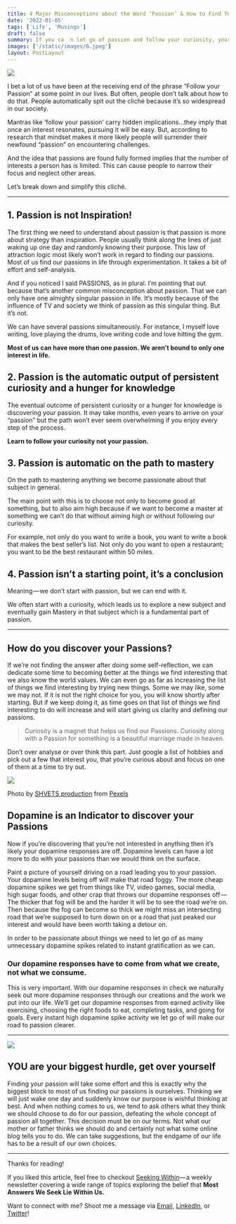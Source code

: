 ```yaml
---
title: 4 Major Misconceptions about the Word ‘Passion’ & How to Find Yours
date: '2022-01-05'
tags: ['Life', 'Musings']
draft: false
summary: If you ca  n let go of passion and follow your curiosity, your curiosity just might lead you to your passion
images: ['/static/images/6.jpeg']
layout: PostLayout
---
```


![](https://cdn-images-1.medium.com/max/1600/1*QRqZ4bWHAlp5VLolXOw__w.png)

I bet a lot of us have been at the receiving end of the phrase “Follow your Passion” at some point in our lives. But often, people don’t talk about how to do that. People automatically spit out the cliché because it’s so widespread in our society.

Mantras like ‘follow your passion’ carry hidden implications…they imply that once an interest resonates, pursuing it will be easy. But, according to research that mindset makes it more likely people will surrender their newfound “passion” on encountering challenges.

And the idea that passions are found fully formed implies that the number of interests a person has is limited. This can cause people to narrow their focus and neglect other areas.

Let’s break down and simplify this cliché.

---

## 1. Passion is not Inspiration!

The first thing we need to understand about passion is that passion is more about strategy than inspiration. People usually think along the lines of just waking up one day and randomly knowing their purpose. This law of attraction logic most likely won’t work in regard to finding our passions. Most of us find our passions in life through experimentation. It takes a bit of effort and self-analysis.

And if you noticed I said PASSIONS, as in plural. I’m pointing that out because that’s another common misconception about passion. That we can only have one almighty singular passion in life. It’s mostly because of the influence of TV and society we think of passion as this singular thing. But it’s not.

We can have several passions simultaneously. For instance, I myself love writing, love playing the drums, love writing code and love hitting the gym.

**Most of us can have more than one passion. We aren’t bound to only one interest in life.**

## 2. Passion is the automatic output of persistent curiosity and a hunger for knowledge

The eventual outcome of persistent curiosity or a hunger for knowledge is discovering your passion. It may take months, even years to arrive on your “passion” but the path won’t ever seem overwhelming if you enjoy every step of the process.

**Learn to follow your curiosity not your passion.**

## 3. Passion is automatic on the path to mastery

On the path to mastering anything we become passionate about that subject in general.

The main point with this is to choose not only to become good at something, but to also aim high because if we want to become a master at something we can’t do that without aiming high or without following our curiosity.

For example, not only do you want to write a book, you want to write a book that makes the best seller’s list. Not only do you want to open a restaurant; you want to be the best restaurant within 50 miles.

## 4. Passion isn’t a starting point, it’s a conclusion

Meaning — we don’t start with passion, but we can end with it.

We often start with a curiosity, which leads us to explore a new subject and eventually gain Mastery in that subject which is a fundamental part of passion.

---

## How do you discover your Passions?

If we’re not finding the answer after doing some self-reflection, we can dedicate some time to becoming better at the things we find interesting that we also know the world values. We can even go as far as increasing the list of things we find interesting by trying new things. Some we may like, some we may not. If it is not the right choice for you, you will know shortly after starting. But if we keep doing it, as time goes on that list of things we find interesting to do will increase and will start giving us clarity and defining our passions.

> Curiosity is a magnet that helps us find our Passions. Curiosity along with a Passion for something is a beautiful marriage made in heaven.

Don’t over analyse or over think this part. Just google a list of hobbies and pick out a few that interest you, that you’re curious about and focus on one of them at a time to try out.

![](https://cdn-images-1.medium.com/max/1600/0*dBq3PZ332lOj1D8r.png)

Photo by [SHVETS production](https://www.pexels.com/@shvets-production?utm_content=attributionCopyText&utm_medium=referral&utm_source=pexels) from [Pexels](https://www.pexels.com/photo/box-with-brain-title-on-head-of-unrecognizable-woman-7203723/?utm_content=attributionCopyText&utm_medium=referral&utm_source=pexels)

## Dopamine is an Indicator to discover your Passions

Now if you’re discovering that you’re not interested in anything then it’s likely your dopamine responses are off. Dopamine levels can have a lot more to do with your passions than we would think on the surface.

Paint a picture of yourself driving on a road leading you to your passion. Your dopamine levels being off will make that road foggy. The more cheap dopamine spikes we get from things like TV, video games, social media, high sugar foods, and other crap that throws our dopamine responses off — The thicker that fog will be and the harder it will be to see the road we’re on. Then because the fog can become so thick we might miss an intersecting road that we’re supposed to turn down on or a road that just peaked our interest and would have been worth taking a detour on.

In order to be passionate about things we need to let go of as many unnecessary dopamine spikes related to instant gratification as we can.

### **Our dopamine responses have to come from what we create, not what we consume.**

This is very important. With our dopamine responses in check we naturally seek out more dopamine responses through our creations and the work we put into our life. We’ll get our dopamine responses from earned activity like exercising, choosing the right foods to eat, completing tasks, and going for goals. Every instant high dopamine spike activity we let go of will make our road to passion clearer.

---

![](https://cdn-images-1.medium.com/max/1600/0*3CZ3BcfPetMyb47H.png)

## YOU are your biggest hurdle, get over yourself

Finding your passion will take some effort and this is exactly why the biggest block to most of us finding our passions is ourselves. Thinking we will just wake one day and suddenly know our purpose is wishful thinking at best. And when nothing comes to us, we tend to ask others what they think we should choose to do for our passion, defeating the whole concept of passion all together. This decision must be on our terms. Not what our mother or father thinks we should do and certainly not what some online blog tells you to do. We can take suggestions, but the endgame of our life has to be a result of our own choices.

---

Thanks for reading!

If you liked this article, feel free to checkout [Seeking Within](https://seekingwithin.substack.com/)— a weekly newsletter covering a wide range of topics exploring the belief that **Most Answers We Seek Lie Within Us.**

Want to connect with me? Shoot me a message via [Email](http://mailto:reuben3699@gmail.com/), [LinkedIn](https://linkedin.com.in/reubence), or [Twitter](https://twitter.com/reuben_rapose)!

